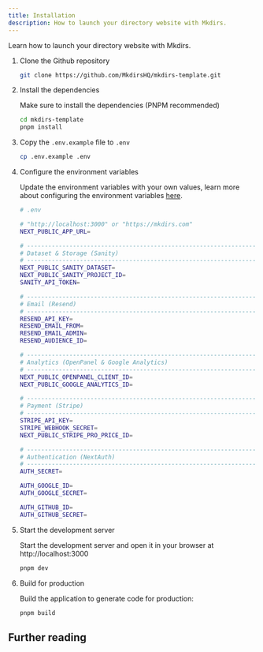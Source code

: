 ```yaml
---
title: Installation
description: How to launch your directory website with Mkdirs.
---
```



Learn how to launch your directory website with Mkdirs.

<Steps>

1. Clone the Github repository

   ```bash
   git clone https://github.com/MkdirsHQ/mkdirs-template.git
   ```

2. Install the dependencies

   Make sure to install the dependencies (PNPM recommended)

   ```bash
   cd mkdirs-template
   pnpm install
   ```

3. Copy the `.env.example` file to `.env`

   ```bash
   cp .env.example .env
   ```
   
4. Configure the environment variables

   Update the environment variables with your own values, learn more about configuring the environment variables [here](/configuration/sanity/).

   ```bash
   # .env

   # "http://localhost:3000" or "https://mkdirs.com"
   NEXT_PUBLIC_APP_URL=

   # -----------------------------------------------------------------------------
   # Dataset & Storage (Sanity)
   # -----------------------------------------------------------------------------
   NEXT_PUBLIC_SANITY_DATASET=
   NEXT_PUBLIC_SANITY_PROJECT_ID=
   SANITY_API_TOKEN=

   # -----------------------------------------------------------------------------
   # Email (Resend)
   # -----------------------------------------------------------------------------
   RESEND_API_KEY=
   RESEND_EMAIL_FROM=
   RESEND_EMAIL_ADMIN=
   RESEND_AUDIENCE_ID=

   # -----------------------------------------------------------------------------
   # Analytics (OpenPanel & Google Analytics)
   # -----------------------------------------------------------------------------
   NEXT_PUBLIC_OPENPANEL_CLIENT_ID=
   NEXT_PUBLIC_GOOGLE_ANALYTICS_ID=

   # -----------------------------------------------------------------------------
   # Payment (Stripe)
   # -----------------------------------------------------------------------------
   STRIPE_API_KEY=
   STRIPE_WEBHOOK_SECRET=
   NEXT_PUBLIC_STRIPE_PRO_PRICE_ID=

   # -----------------------------------------------------------------------------
   # Authentication (NextAuth)
   # -----------------------------------------------------------------------------
   AUTH_SECRET=

   AUTH_GOOGLE_ID=
   AUTH_GOOGLE_SECRET=

   AUTH_GITHUB_ID=
   AUTH_GITHUB_SECRET=
   ```

5. Start the development server

   Start the development server and open it in your browser at http://localhost:3000

   ```bash
   pnpm dev
   ```

6. Build for production

   Build the application to generate code for production:

   ```bash
   pnpm build
   ```

</Steps>

## Further reading

<LinkCard title="How to set up environment variables" href="/configuration/sanity/" />
